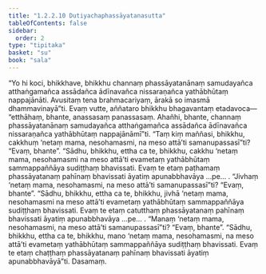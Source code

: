 ```yaml
---
title: "1.2.2.10 Dutiyachaphassāyatanasutta"
tableOfContents: false
sidebar:
  order: 2
type: "tipitaka"
basket: "su"
book: "sala"
---
```



<DynamicBreadcrumb />

<Division number="72" book="sala" bookNo="13" page="270">

<Paragraph number="249" book="sala">
“Yo hi koci, bhikkhave, bhikkhu channaṃ phassāyatanānaṃ samudayañca atthaṅgamañca assādañca ādīnavañca nissaraṇañca yathābhūtaṃ nappajānāti. Avusitaṃ tena brahmacariyaṃ, ārakā so imasmā dhammavinayā”ti.
</Paragraph>

<Paragraph number="250" book="sala">
Evaṃ vutte, aññataro bhikkhu bhagavantaṃ etadavoca—  “etthāhaṃ, bhante, anassasaṃ panassasaṃ. Ahañhi, bhante, channaṃ phassāyatanānaṃ samudayañca atthaṅgamañca assādañca ādīnavañca nissaraṇañca yathābhūtaṃ nappajānāmī”ti.
</Paragraph>

<Paragraph number="251" book="sala">
“Taṃ kiṃ maññasi, bhikkhu, cakkhuṃ ‘netaṃ mama, nesohamasmi, na meso attā’ti samanupassasī”ti?
</Paragraph>

<Paragraph number="252" book="sala">
“Evaṃ, bhante”.
</Paragraph>

<Paragraph number="253" book="sala">
“Sādhu, bhikkhu, ettha ca te, bhikkhu, cakkhu ‘netaṃ mama, nesohamasmi na meso attā’ti evametaṃ yathābhūtaṃ sammappaññāya sudiṭṭhaṃ bhavissati. Evaṃ te etaṃ paṭhamaṃ phassāyatanaṃ pahīnaṃ bhavissati āyatiṃ apunabbhavāya …pe… .
</Paragraph>

<Paragraph number="254" book="sala">
“Jivhaṃ ‘netaṃ mama, nesohamasmi, na meso attā’ti samanupassasī”ti?
</Paragraph>

<Paragraph number="255" book="sala">
“Evaṃ, bhante”.
</Paragraph>

<Paragraph number="256" book="sala">
“Sādhu, bhikkhu, ettha ca te, bhikkhu, jivhā ‘netaṃ mama, nesohamasmi na meso attā’ti evametaṃ yathābhūtaṃ sammappaññāya sudiṭṭhaṃ bhavissati. Evaṃ te etaṃ catutthaṃ phassāyatanaṃ pahīnaṃ bhavissati āyatiṃ apunabbhavāya …pe… .
</Paragraph>

<Paragraph number="257" book="sala">
“Manaṃ ‘netaṃ mama, nesohamasmi, na meso attā’ti samanupassasī”ti?
</Paragraph>

<Paragraph number="258" book="sala">
“Evaṃ, bhante”.
</Paragraph>

<Paragraph number="259" book="sala">
“Sādhu, bhikkhu, ettha ca te, bhikkhu, mano ‘netaṃ mama, nesohamasmi, na meso attā’ti evametaṃ yathābhūtaṃ sammappaññāya sudiṭṭhaṃ bhavissati. Evaṃ te etaṃ chaṭṭhaṃ phassāyatanaṃ pahīnaṃ bhavissati āyatiṃ apunabbhavāyā”ti.

</Paragraph>
</Division>

<Paragraph number="260" type="center" book="sala">
Dasamaṃ.
</Paragraph>